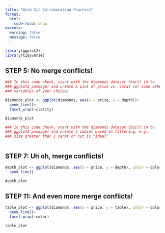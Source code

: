 ```yaml
---
title: "Wild Git Collaboration Practice"
format: 
  html:
    code-fold: show
execute: 
  warning: false
  message: false
---
```


```r
library(ggplot2)
library(tidyverse)
```


## STEP 5: No merge conflicts!

```r
### In this code chunk, start with the diamonds dataset (built in to
### ggplot2 package) and create a plot of price vs. carat (or some other
### variables of your choice)

diamonds_plot <- ggplot(diamonds, aes(x = price, y = depth))+
  geom_line()+
  facet_wrap(~clarity)

diamonds_plot

```

```r
### In this code chunk, start with the diamonds dataset (built in to
### ggplot2 package) and create a subset based on filtering, e.g., 
### size greater than 1 carat or cut is "Ideal"



```

## STEP 7: Uh oh, merge conflicts!

```r
depth_plot <- ggplot(diamonds, aes(x = price, y = depth), color = color)+
  geom_line()

depth_plot
```

## STEP 11: And even more merge conflicts!

```r
table_plot <- ggplot(diamonds, aes(x = price, y = table), color = color)+
  geom_line()+
  facet_wrap(~color)

table_plot
```


